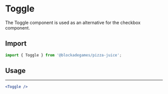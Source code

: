 
# Toggle

The Toggle component is used as an alternative for the checkbox component.

## Import

```jsx
import { Toggle } from '@blockadegames/pizza-juice';
```

## Usage

<Stack wrap="wrap">
  <Toggle size="sm" />
  <Toggle />
</Stack>

---

```jsx
<Toggle />
```
